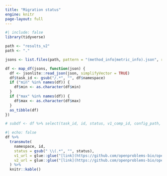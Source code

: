 ```yaml
---
title: "Migration status"
engine: knitr
page-layout: full
---
```


```r
#| include: false
library(tidyverse)

path <- "results_v2"
path <- "."

jsons <- list.files(path, pattern = "(method_info|metric_info).json", recursive = TRUE, full.names = TRUE)

df <- map_df(jsons, function(json) {
  df <- jsonlite::read_json(json, simplifyVector = TRUE)
  df$task_id <- gsub("/.*", "", df$namespace)
  if ("min" %in% names(df)) {
    df$min <- as.character(df$min)
  }
  if ("max" %in% names(df)) {
    df$max <- as.character(df$max)
  }
  as_tibble(df)
})

# subdf <- df %>% select(task_id, id, status, v1_comp_id, config_path, v1_url, v1_commit)
```

```r
#| echo: false
df %>%
  transmute(
    namespace, id,
    status = gsub(" \\(.*", "", status),
    v1_url = glue::glue("[link](https://github.com/openproblems-bio/openproblems/blob/main/{v1_url})"),
    v2_url = glue::glue("[link](https://github.com/openproblems-bio/openproblems-v2/blob/main/{config_path})")
  ) %>%
  knitr::kable()
```
